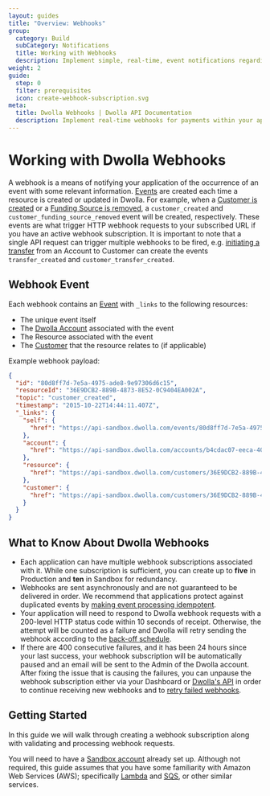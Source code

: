 ```yaml
---
layout: guides
title: "Overview: Webhooks"
group:
  category: Build
  subCategory: Notifications
  title: Working with Webhooks
  description: Implement simple, real-time, event notifications regarding account and transaction status, and more.
weight: 2
guide:
  step: 0
  filter: prerequisites
  icon: create-webhook-subscription.svg
meta:
  title: Dwolla Webhooks | Dwolla API Documentation
  description: Implement real-time webhooks for payments within your application by utilizing the Dwolla payment API. Create a sandbox account today and get started!
---
```



# Working with Dwolla Webhooks

A webhook is a means of notifying your application of the occurrence of an event with some relevant information. [Events](/api-reference/events) are created each time a resource is created or updated in Dwolla. For example, when a [Customer is created](/api-reference/customers/create) or a [Funding Source is removed](/api-reference/funding-sources/remove), a `customer_created` and `customer_funding_source_removed` event will be created, respectively. These events are what trigger HTTP webhook requests to your subscribed URL if you have an active webhook subscription. It is important to note that a single API request can trigger multiple webhooks to be fired, e.g. [initiating a transfer](/api-reference/transfers/initiate) from an Account to Customer can create the events `transfer_created` and `customer_transfer_created`.

<InlineCTA
  icon={webhooksIcon}
  text="Check out our API reference for an exhaustive list of all possible events."
  href="/api-reference/events"
/>

## Webhook Event

Each webhook contains an [Event](/api-reference/events) with `_links` to the following resources:

- The unique event itself
- The [Dwolla Account](/api-reference/accounts) associated with the event
- The Resource associated with the event
- The [Customer](/api-reference/customers) that the resource relates to (if applicable)

Example webhook payload:

```json
{
  "id": "80d8ff7d-7e5a-4975-ade8-9e97306d6c15",
  "resourceId": "36E9DCB2-889B-4873-8E52-0C9404EA002A",
  "topic": "customer_created",
  "timestamp": "2015-10-22T14:44:11.407Z",
  "_links": {
    "self": {
      "href": "https://api-sandbox.dwolla.com/events/80d8ff7d-7e5a-4975-ade8-9e97306d6c15"
    },
    "account": {
      "href": "https://api-sandbox.dwolla.com/accounts/b4cdac07-eeca-4059-a29c-48900e453d54"
    },
    "resource": {
      "href": "https://api-sandbox.dwolla.com/customers/36E9DCB2-889B-4873-8E52-0C9404EA002A"
    },
    "customer": {
      "href": "https://api-sandbox.dwolla.com/customers/36E9DCB2-889B-4873-8E52-0C9404EA002A"
    }
  }
}
```

<InlineCTA
  icon={webhooksIcon}
  text="For detailed information on Dwolla's webhook request structure, refer to the Webhook Events resource."
  href="/docs/balance/webhook-events"
/>

## What to Know About Dwolla Webhooks

- Each application can have multiple webhook subscriptions associated with it. While one subscription is sufficient, you can create up to **five** in Production and **ten** in <span><ContentTooltip preset="sandbox">Sandbox</ContentTooltip></span> for redundancy.
- Webhooks are sent asynchronously and are not guaranteed to be delivered in order. We recommend that applications protect against duplicated events by [making event processing idempotent](/docs/balance/webhooks/process-validate#check-for-duplicate-events).
- Your application will need to respond to Dwolla webhook requests with a 200-level HTTP status code within 10 seconds of receipt. Otherwise, the attempt will be counted as a failure and Dwolla will retry sending the webhook according to the [back-off schedule](/api-reference/webhook-subscriptions#delivery-rate).
- If there are 400 consecutive failures, and it has been 24 hours since your last success, your webhook subscription will be automatically paused and an email will be sent to the Admin of the Dwolla account. After fixing the issue that is causing the failures, you can unpause the webhook subscription either via your Dashboard or [Dwolla's API](/api-reference/webhook-subscriptions/update) in order to continue receiving new webhooks and to [retry failed webhooks](/api-reference/webhooks/retry).

## Getting Started

In this guide we will walk through creating a webhook subscription along with validating and processing webhook requests.

You will need to have a [Sandbox account](https://accounts-sandbox.dwolla.com/sign-up) already set up. Although not required, this guide assumes that you have some familiarity with Amazon Web Services (AWS); specifically [Lambda](https://aws.amazon.com/lambda/) and [SQS](https://aws.amazon.com/sqs/), or other similar services.
